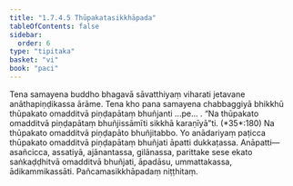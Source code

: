 ```yaml
---
title: "1.7.4.5 Thūpakatasikkhāpada"
tableOfContents: false
sidebar:
  order: 6
type: "tipitaka"
basket: "vi"
book: "paci"
---
```



<DynamicBreadcrumb />

<Division number="610" book="paci">

<Paragraph number="1855" book="paci">
Tena samayena buddho bhagavā sāvatthiyaṃ viharati jetavane anāthapiṇḍikassa ārāme. Tena kho pana samayena chabbaggiyā bhikkhū thūpakato omadditvā piṇḍapātaṃ bhuñjanti …pe… .
</Paragraph>

<Paragraph number="1856" book="paci">
<Emphasis>“Na thūpakato omadditvā piṇḍapātaṃ bhuñjissāmīti sikkhā karaṇīyā”</Emphasis>ti. (*35*:<Emphasis>180</Emphasis>)
</Paragraph>

<Paragraph number="1857" book="paci">
Na thūpakato omadditvā piṇḍapāto bhuñjitabbo. Yo anādariyaṃ paṭicca thūpakato omadditvā piṇḍapātaṃ bhuñjati āpatti dukkaṭassa.
</Paragraph>

<Paragraph number="1858" book="paci">
Anāpatti— asañcicca, assatiyā, ajānantassa, gilānassa, parittake sese ekato saṅkaḍḍhitvā omadditvā bhuñjati, āpadāsu, ummattakassa, ādikammikassāti.

</Paragraph>
</Division>

<Paragraph number="1859" type="center" book="paci">
Pañcamasikkhāpadaṃ niṭṭhitaṃ.
</Paragraph>